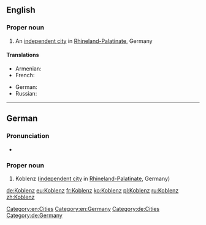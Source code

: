 ==English==
{{wikipedia}}

===Proper noun===
{{en-proper noun}}

# An [[independent city]] in [[Rhineland-Palatinate]], Germany

====Translations====
{{trans-top|city in Germany}}
* Armenian: {{t|hy|Կոբլենց|sc=Armn}}
* French: {{t+|fr|Coblence}}
{{trans-mid}}
* German: {{t+|de|Koblenz}}
* Russian: {{t|ru|Кобленц|sc=Cyrl}}
{{trans-bottom}}

[[Category:en:Cities]]
[[Category:en:Germany]]

----

==German==
{{wikipedia|lang=de}}

===Pronunciation===
* {{audio|De-Koblenz.ogg|Audio|lang=de}}

===Proper noun===
{{de-proper noun}}

# Koblenz ([[independent city]] in [[Rhineland-Palatinate]], Germany)

[[Category:de:Cities]]
[[Category:de:Germany]]

[[de:Koblenz]]
[[eu:Koblenz]]
[[fr:Koblenz]]
[[ko:Koblenz]]
[[pl:Koblenz]]
[[ru:Koblenz]]
[[zh:Koblenz]]